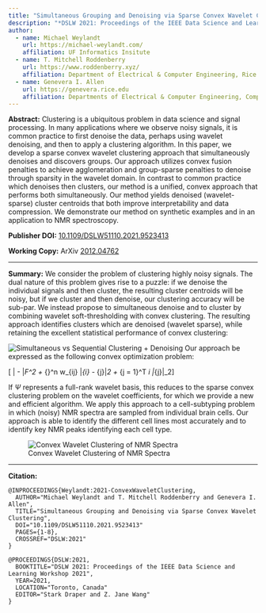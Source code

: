 ```yaml
---
title: "Simultaneous Grouping and Denoising via Sparse Convex Wavelet Clustering"
description: "*DSLW 2021: Proceedings of the IEEE Data Science and Learning Workshop 2021*, pp.1-8. 2021."
author:
  - name: Michael Weylandt
    url: https://michael-weylandt.com/
    affiliation: UF Informatics Insitute
  - name: T. Mitchell Roddenberry
    url: https://www.roddenberry.xyz/
    affiliation: Department of Electrical & Computer Engineering, Rice University
  - name: Genevera I. Allen
    url: https://genevera.rice.edu
    affiliation: Departments of Electrical & Computer Engineering, Computer Science, and Statistics, Rice University
---
```


**Abstract:** Clustering is a ubiquitous problem in data science and signal processing.  In many applications where we observe noisy signals, it is common practice to first denoise the data, perhaps using wavelet denoising, and then to apply a clustering algorithm.  In this paper, we develop a sparse convex wavelet clustering approach that simultaneously denoises and discovers groups.  Our approach utilizes convex fusion penalties to achieve agglomeration and group-sparse penalties to denoise through sparsity in the wavelet domain.  In contrast to common practice which denoises then clusters, our method is a unified, convex approach that performs both simultaneously.  Our method yields denoised (wavelet-sparse) cluster centroids that both improve interpretability and data compression.  We demonstrate our method on synthetic examples and in an application to NMR spectroscopy.

**Publisher DOI:** [10.1109/DSLW51110.2021.9523413](https://doi.org/10.1109/DSLW51110.2021.9523413)

**Working Copy:** ArXiv [2012.04762](https://arxiv.org/abs/2012.04762)

<hr> 

**Summary:** We consider the problem of clustering highly noisy signals. The dual nature of this problem gives rise to a puzzle: if we denoise the individual signals and then cluster, the resulting cluster centroids will be noisy, but if we cluster and then denoise, our clustering accuracy will be sub-par. We instead propose to simultaneous denoise and to cluster by combining wavelet soft-thresholding with convex clustering. The resulting approach identifies clusters which are denoised (wavelet sparse), while retaining the excellent statistical performance of convex clustering: 

![Simultaneous vs Sequential Clustering + Denoising](../assets/convex_wavelet_clustering/signals.png)
Our approach be expressed as the following convex optimization problem: 

\[\frac{1}{2} \|\mathbf{U} - \mathbf{X}\|_F^2 + \lambda  \sum_{\substack{i, j = 1 \\ i < j}}^n w_{ij} \|\mathbf{U}_{i\cdot} - \mathbf{U}_{j\cdot}\|_2 + \gamma \sum_{j = 1}^T \omega_i \|\mathbf{U}_{\cdot j}\mathbf{\Psi}\|_2\]

If $\Psi$ represents a full-rank wavelet basis, this reduces to the sparse convex clustering problem on the wavelet coefficients, for which we provide a new and efficient algorithm. We apply this approach to a cell-subtyping problem in which (noisy) NMR spectra are sampled from individual brain cells. Our approach is able to identify the different cell lines most accurately and to identify key NMR peaks identifying each cell type. 

![Convex Wavelet Clustering of NMR Spectra](../assets/convex_wavelet_clustering/nmr.png)

<hr>

**Citation:**

```
@INPROCEEDINGS{Weylandt:2021-ConvexWaveletClustering,
  AUTHOR="Michael Weylandt and T. Mitchell Roddenberry and Genevera I. Allen",
  TITLE="Simultaneous Grouping and Denoising via Sparse Convex Wavelet Clustering",
  DOI="10.1109/DSLW51110.2021.9523413"
  PAGES={1-8},
  CROSSREF="DSLW:2021"
}

@PROCEEDINGS{DSLW:2021,
  BOOKTITLE="DSLW 2021: Proceedings of the IEEE Data Science and Learning Workshop 2021",
  YEAR=2021,
  LOCATION="Toronto, Canada"
  EDITOR="Stark Draper and Z. Jane Wang"
}
```
